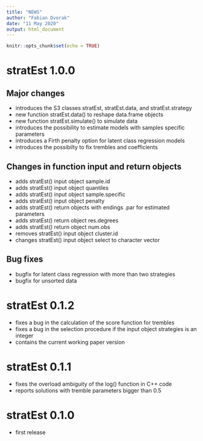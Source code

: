 ```yaml
---
title: "NEWS"
author: "Fabian Dvorak"
date: "11 May 2020"
output: html_document
---
```


```r
knitr::opts_chunk$set(echo = TRUE)
```

# stratEst 1.0.0
## Major changes
* introduces the S3 classes stratEst, stratEst.data, and stratEst.strategy
* new function stratEst.data() to reshape data.frame objects
* new function stratEst.simulate() to simulate data
* introduces the possibility to estimate models with samples specific parameters
* introduces a Firth penalty option for latent class regression models
* introduces the possibilty to fix trembles and coefficients

## Changes in function input and return objects
* adds stratEst() input object sample.id
* adds stratEst() input object quantiles
* adds stratEst() input object sample.specific
* adds stratEst() input object penalty
* adds stratEst() return objects with endings .par for estimated parameters
* adds stratEst() return object res.degrees
* adds stratEst() return object num.obs
* removes stratEst() input object cluster.id
* changes stratEst() input object select to character vector

## Bug fixes 
* bugfix for latent class regression with more than two strategies
* bugfix for unsorted data

# stratEst 0.1.2

* fixes a bug in the calculation of the score function for trembles
* fixes a bug in the selection procedure if the input object strategies is an integer
* contains the current working paper version


# stratEst 0.1.1

* fixes the overload ambiguity of the log() function in C++ code
* reports solutions with tremble parameters bigger than 0.5

# stratEst 0.1.0

* first release
